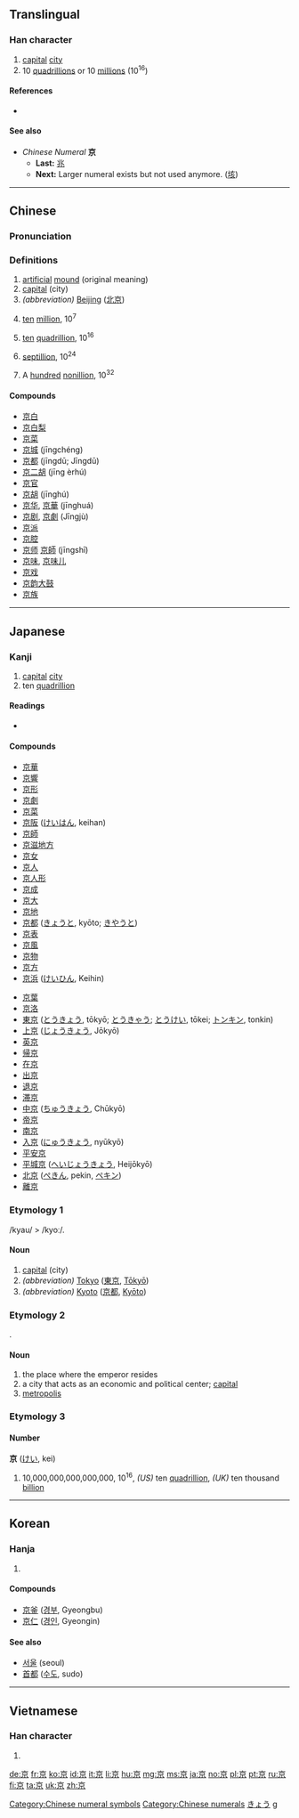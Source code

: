{{also|亰}}<!-- may be replaced by zh-forms -->
==Translingual==
{{stroke order|strokes=8}}
{{Han etyl}}

===Han character===
{{Han char|rn=8|rad=亠|as=06|sn=8|four=00906|canj=YRF|ids=⿳亠口小}}

# [[capital]] [[city]]
# 10 [[quadrillion]]s or 10 [[million]]s (10<sup>16</sup>)

====References====
* {{Han ref|kx=0088.190|dkj=00299|dj=0187.110|hdz=10284.060|uh=4EAC|ud=20140|bh=A8CA|bd=43210}}

====See also====
* ''Chinese Numeral'' '''京'''
** '''Last:''' [[兆]]
** '''Next:''' Larger numeral exists but not used anymore. ([[垓]])

[[Category:Chinese numeral symbols]]
[[Category:Chinese numerals]]

----

==Chinese==
{{zh-forms}}

===Pronunciation===
{{zh-pron
|m=jīng
|c=ging1
|mc=y
|oc=y
|ma=
|cat=n,num
}}

===Definitions===
# [[artificial]] [[mound]] (original meaning)
# [[capital]] (city)
# ''(abbreviation)'' [[Beijing]] ([[北京]])
# {{context|obsolete|lang=zh}} [[ten]] [[million]], 10<sup>7</sup>
# {{context|obsolete|lang=zh}} [[ten]] [[quadrillion]], 10<sup>16</sup>
# {{context|obsolete|lang=zh}} [[septillion]], 10<sup>24</sup>
# {{context|obsolete|lang=zh}} A [[hundred]] [[nonillion]], 10<sup>32</sup>

====Compounds====
* [[京白]]
* [[京白梨]]
* [[京菜]]
* [[京城]] (jīngchéng)
* [[京都]] (jīngdū; Jīngdū)
* [[京二胡]] (jīng èrhú)
* [[京官]]
* [[京胡]] (jīnghú)
* [[京华]], [[京華]] (jīnghuá)
* [[京剧]], [[京劇]] (Jīngjù)
* [[京派]]
* [[京腔]]
* [[京师]] [[京師]] (jīngshī)
* [[京味]], [[京味儿]]
* [[京戏]]
* [[京韵大鼓]]
* [[京族]]

----

==Japanese==

===Kanji===
{{ja-kanji|grade=2|rs=亠06}}

# [[capital]] [[city]]
# ten [[quadrillion]]

====Readings====
* {{ja-readings
|goon=[[きょう]] (kyō) < [[きやう]] (kyau)
|kanon=[[けい]] (kei)
|toon=[[きん]] (kin) {{qualifier|non-[[w:Jōyō kanji|Jōyō]] reading}}
|kun=[[みやこ]] (miyako)
|nanori=[[あつ]] (atsu), [[たか]] (taka)}}

====Compounds====
{{top2}}
* [[京華]]
* [[京響]]
* [[京形]]
* [[京劇]]
* [[京菜]]
* [[京阪]] ([[けいはん]], keihan)
* [[京師]]
* [[京滋地方]]
* [[京女]]
* [[京人]]
* [[京人形]]
* [[京成]]
* [[京大]]
* [[京地]]
* [[京都]] ([[きょうと]], kyōto; [[きやうと]])
* [[京表]]
* [[京風]]
* [[京物]]
* [[京方]]
* [[京浜]] ([[けいひん]], Keihin)
{{mid2}}
* [[京葉]]
* [[京洛]]
* [[東京]] ([[とうきょう]], tōkyō; [[とうきゃう]]; [[とうけい]], tōkei; [[トンキン]], tonkin)
* [[上京]] ([[じょうきょう]], Jōkyō)
* [[英京]]
* [[帰京]]
* [[在京]]
* [[出京]]
* [[退京]]
* [[滞京]]
* [[中京]] ([[ちゅうきょう]], Chūkyō)
* [[帝京]]
* [[南京]]
* [[入京]] ([[にゅうきょう]], nyūkyō)
* [[平安京]]
* [[平城京]] ([[へいじょうきょう]], Heijōkyō)
* [[北京]] ([[ぺきん]], pekin, [[ペキン]])
* [[離京]]
{{bottom}}

===Etymology 1===
/kyau/ > /kyoː/.

====Noun====
{{ja-noun|きょう|hhira=きやう}}

# [[capital]] (city)
# ''(abbreviation)'' [[Tokyo]] ([[東京]], [[Tokyo|Tōkyō]])
# ''(abbreviation)'' [[Kyoto]] ([[京都]], [[Kyoto|Kyōto]])

===Etymology 2===
{{compound|宮|tr1=miya|t1=imperial palace|処|tr2=ko|t2=place|lang=ja}}.

====Noun====
{{ja-noun|みやこ}}

# the place where the emperor resides
# a city that acts as an economic and political center; [[capital]]
# [[metropolis]]

===Etymology 3===

====Number====
'''京''' ([[けい]], kei)

# 10,000,000,000,000,000, 10<sup>16</sup>, ''(US)'' ten [[quadrillion]], ''(UK)'' ten thousand [[billion]]

[[Category:Japanese nouns|きょう]]
[[Category:Japanese numeral symbols| g]]

----

==Korean==

===Hanja===
{{ko-hanja|hangeul=경|rv=gyeong|mr=kyŏng|y=kyeng}}

# {{defn|lang=ko|sort=亠06}}

====Compounds====
* [[京釜]] ([[경부]], Gyeongbu)
* [[京仁]] ([[경인]], Gyeongin)

====See also====
* [[서울]] (seoul)
* [[首都]] ([[수도]], sudo)

----

==Vietnamese==

===Han character===
{{vi-hantu|kinh|rs=亠06}}

# {{defn|lang=vi|sort=亠06}}

[[de:京]]
[[fr:京]]
[[ko:京]]
[[id:京]]
[[it:京]]
[[li:京]]
[[hu:京]]
[[mg:京]]
[[ms:京]]
[[ja:京]]
[[no:京]]
[[pl:京]]
[[pt:京]]
[[ru:京]]
[[fi:京]]
[[ta:京]]
[[uk:京]]
[[zh:京]]